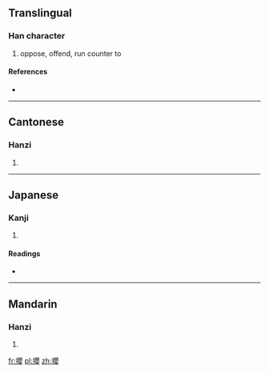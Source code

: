 {{also|撄}}
==Translingual==

===Han character===
{{Han char|rn=64|rad=手|as=17|sn=20|four=5604<sub>4</sub>|canj=手月金女 (QBCV)}}

# oppose, offend, run counter to

====References====
* {{Han ref|kx=0463.080|dkj=12986|dj=0812.150|hdz=31984.130|uh=6516|ud=25878|bh=F44C|bd=62540}}

----

==Cantonese==

===Hanzi===
{{yue-hanzi|jyut=|y=ying1|sim=撄}}

# {{defn|Cantonese|sort=手17}}

----

==Japanese==

===Kanji===
{{ja-kanji|grade=|rs=手17}}

# {{defn|Japanese|sort=手17}}

====Readings====
* {{ja-readings|on=[[えい]] (ei), [[よう]] (yō)|kun=[[せむる]] (semuru)}}

----

==Mandarin==

===Hanzi===
{{cmn-hanzi|sim=撄|pin=[[rǎng]] ([[rang3]]), [[ràng]] ([[rang4]]), [[yīng]] ([[ying1]])|wg=jang<sup>3</sup>, jang<sup>4</sup>, ying<sup>1</sup>}}

# {{defn|Mandarin|sort=手17}}

[[fr:攖]]
[[pl:攖]]
[[zh:攖]]